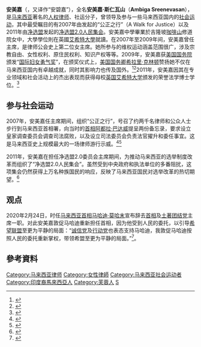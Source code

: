 {{noteTA|G1=melayu}}
{{Infobox Person
|name        = 安美嘉·斯仁瓦山<br />{{lang|en|Ambiga Sreenevasan}}<br /> அம்பிகா சினீவாசன்
|image       = Ambiga Sreenevasan (Malaysia) remarks.png
|image_size  = 
|alt         = 
|caption     = 
|birth_name  = 
|birth_date  = {{Birth date and age|1956|11|13}}
|birth_place = [[馬來亞聯合邦|馬來亞]][[森美兰|森美兰]][[芙蓉市|芙蓉]]
|death_date  = 
|death_place = 
|other_names = 
|known_for   = 
|occupation  = [[律师|律师]]、[[社运|社运]]分子
|nationality = {{MAS}}
}}

'''安美嘉'''（{{bd|1956年|11月13日|||CatIdx=A}}，又译作“安碧嘉”），全名'''安美嘉·斯仁瓦山'''（'''Ambiga Sreenevasan'''），是[[马来西亚|马来西亚]]著名的[[人权律师|人权律师]]、社运分子，曾领导及参与一些马来西亚国内的[[社会运动|社会运动]]，其中最受瞩目的有2007年由{{tsl|en|Malaysian Bar|律师公会}}发起的“公正之行”（A Walk for Justice）以及2011年由[[净选盟|净选盟]]发起的[[2011年净选盟2.0人民集会|净选盟2.0人民集会]]。安美嘉中學畢業於吉隆坡[[咖啡山|咖啡山]]修道院女中，大學學位則在英國[[艾希特大學|艾希特大學]]就讀。在2007年至2009年间，安美嘉曾任{{tsl|en|Malaysian Bar|马来西亚律师公会}}主席，是律师公会史上第二位女主席。她所参与的维权运动涵盖范围很广，涉及宗教自由、女性权利、原住民权利、知识产权等等。2009年，安美嘉获[[美国国务院|美国国务院]]颁发“[[国际妇女勇气奖|国际妇女勇气奖]]”，在颁奖仪式上，[[美国国务卿|美国国务卿]][[希拉里·克林顿|希拉里·克林顿]]赞扬她不仅在马来西亚国内有卓越成就，同时其影响力也传及国外。<ref>{{en}}{{cite web|url=http://thestar.com.my/news/story.asp?file=/2009/3/13/nation/3472311&sec=nation|title=US honour for Ambiga|publisher=[[马来西亚星报|The Star]]|date=2009-03-13|deadurl=yes|archiveurl=https://web.archive.org/web/20090316041037/http://www.thestar.com.my/news/story.asp?file=%2F2009%2F3%2F13%2Fnation%2F3472311&sec=nation|archivedate=2009-03-16|access-date=2021-09-07}}</ref><ref>{{zh}}{{cite web|url=http://thestar.com.my/news/story.asp?file=/2009/3/13/nation/3472311&sec=nation|title=陈莲花祝贺安美嘉荣获美国国务卿“国际妇女勇气奖”|publisher=马新社|date=2009-03-13|deadurl=yes|archiveurl=https://web.archive.org/web/20090316041037/http://www.thestar.com.my/news/story.asp?file=%2F2009%2F3%2F13%2Fnation%2F3472311&sec=nation|archivedate=2009-03-16|access-date=2021-09-07}}</ref>2011年，安美嘉因其在专业领域和社会活动上的杰出表现而获得母校[[英国|英国]][[艾希特大学|艾希特大学]]颁发的荣誉法学博士学位。<ref>{{en}}{{cite web|url=http://thestar.com.my/news/story.asp?file=/2011/7/22/nation/9153095&sec=nation|title=Ambiga to get British honorary doctorate|publisher=The Star|date=2009-07-22}}{{dead link|date=2017年12月 |bot=InternetArchiveBot |fix-attempted=yes }}</ref>

== 参与社会运动 ==
2007年，安美嘉任{{tsl|en|Malaysian Bar|律师公会}}主席期间，组织“公正之行”，号召了约两千名律师和公众人士步行到马来西亚首相署，向当时的[[马来西亚首相|首相]][[阿都拉·巴达威|阿都拉·巴达威]]提呈两份备忘录，要求设立皇家调查委员会调查司法腐败，以及设立司法委员会负责法官擢升和委任事宜。这是马来西亚史上规模最大的一场律师游行示威。<ref>{{zh}}{{cite web|url=http://www.malaysiakini.com/news/72857|author=黄凌风|title=警方百般阻挠“公正之行”，两千律师排除万难呈备忘录|publisher=当今大马|date=2007-09-26|access-date=2011-07-26|archive-date=2019-12-06|archive-url=https://web.archive.org/web/20191206140224/https://www.malaysiakini.com/news/72857|dead-url=no}}</ref><ref>{{zh}}{{cite web|url=http://www.malaysiakini.com/news/72857|author=曾薛霏|title=警方设路障阻巴士往司法宫，千人浩浩荡荡游行去首相署|publisher=独立新闻在线|date=2007-09-26|access-date=2011-07-26|archive-date=2019-12-06|archive-url=https://web.archive.org/web/20191206140224/https://www.malaysiakini.com/news/72857|dead-url=no}}</ref>

2011年，安美嘉在担任净选盟2.0委员会主席期间，为推动马来西亚的选举制度改革而组织了“净选盟2.0人民集会”。虽然受到中央政府和执法单位的多番阻扰，这项集会仍然获得上万名种族国民的响应，反映了马来西亚国民对选举改革的热切期望。<ref>{{en}}{{cite web|url=http://www.freemalaysiatoday.com/2011/07/13/i-regret-not-being-with-them/|author=Teoh El Sen|title=‘I regret not being with them’|publisher=Free Malaysia Today|date=2009-07-13|deadurl=yes|archiveurl=https://web.archive.org/web/20110720202909/http://www.freemalaysiatoday.com/2011/07/13/i-regret-not-being-with-them/|archivedate=2011-07-20|access-date=2011-07-26}}</ref>

==观点==
2020年2月24日，时任[[马来西亚首相|马来西亚首相]][[马哈迪·莫哈末|马哈迪·莫哈末]]宣布辞去[[马来西亚首相|首相]]及[[土著团结党|土著团结党]]主席一职。对此安美嘉敦促马哈迪重新担任首相，因为他受到人民的委托，以引导[[希望聯盟|希望联盟]]至更为平静的局面：“[[國家誠信黨|诚信党]]及[[民主行动党_(马来西亚)|行动党]]也表态支持马哈迪，我敦促马哈迪按照人民的委托重新掌权，带领希盟至更为平静的局面。”<ref>{{Cite web|title=“你获得人民委托” 安美嘉盼敦马继续任相 The Malaysian Insight|url=https://www.themalaysianinsight.com/chinese/s/221596|accessdate=2021-01-30|work=www.themalaysianinsight.com|language=zh|archive-date=2021-02-03|archive-url=https://web.archive.org/web/20210203032107/https://www.themalaysianinsight.com/chinese/s/221596|dead-url=no}}</ref>。

==參考資料==
{{Portal box|马来西亚|政治|人物}}
{{reflist|2}}

{{DEFAULTSORT:Ambiga Sreenevasan}}
[[Category:马来西亚律师|Category:马来西亚律师]]
[[Category:女性律師|Category:女性律師]]
[[Category:马来西亚社会运动者|Category:马来西亚社会运动者]]
[[Category:印度裔馬來西亞人|Category:印度裔馬來西亞人]]
[[Category:芙蓉人|Category:芙蓉人]]
[[Category:艾希特大學校友|S]]